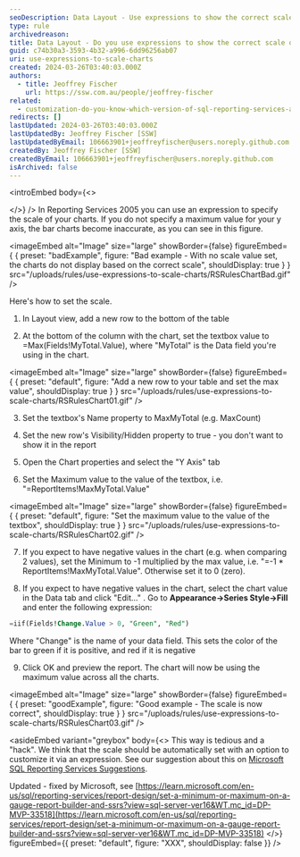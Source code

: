 ```yaml
---
seoDescription: Data Layout - Use expressions to show the correct scale on charts, ensuring accurate visualization of data in Reporting Services 2005.
type: rule
archivedreason:
title: Data Layout - Do you use expressions to show the correct scale on charts?
guid: c74b30a3-3593-4b32-a996-6dd96256ab07
uri: use-expressions-to-scale-charts
created: 2024-03-26T03:40:03.000Z
authors:
  - title: Jeoffrey Fischer
    url: https://ssw.com.au/people/jeoffrey-fischer
related:
  - customization-do-you-know-which-version-of-sql-reporting-services-and-visual-studio-you-are-using
redirects: []
lastUpdated: 2024-03-26T03:40:03.000Z
lastUpdatedBy: Jeoffrey Fischer [SSW]
lastUpdatedByEmail: 106663901+jeoffreyfischer@users.noreply.github.com
createdBy: Jeoffrey Fischer [SSW]
createdByEmail: 106663901+jeoffreyfischer@users.noreply.github.com
isArchived: false
---
```


<introEmbed
  body={<>

  </>}
/>
In Reporting Services 2005 you can use an expression to specify the scale of your charts. If you do not specify a maximum value for your y axis, the bar charts become inaccurate, as you can see in this figure.

<imageEmbed
  alt="Image"
  size="large"
  showBorder={false}
  figureEmbed={ {
    preset: "badExample",
    figure: "Bad example - With no scale value set, the charts do not display based on the correct scale",
    shouldDisplay: true
  } }
  src="/uploads/rules/use-expressions-to-scale-charts/RSRulesChartBad.gif"
/>

Here's how to set the scale.

1. In Layout view, add a new row to the bottom of the table

2. At the bottom of the column with the chart, set the textbox value to =Max(Fields!MyTotal.Value), where "MyTotal" is the Data field you're using in the chart.


<imageEmbed
  alt="Image"
  size="large"
  showBorder={false}
  figureEmbed={ {
    preset: "default",
    figure: "Add a new row to your table and set the max value",
    shouldDisplay: true
  } }
  src="/uploads/rules/use-expressions-to-scale-charts/RSRulesChart01.gif"
/>

3. Set the textbox's Name property to MaxMyTotal (e.g. MaxCount)

4. Set the new row's Visibility/Hidden property to true - you don't want to show it in the report

5. Open the Chart properties and select the "Y Axis" tab

6. Set the Maximum value to the value of the textbox, i.e. "=ReportItems!MaxMyTotal.Value"


<imageEmbed
  alt="Image"
  size="large"
  showBorder={false}
  figureEmbed={ {
    preset: "default",
    figure: "Set the maximum value to the value of the textbox",
    shouldDisplay: true
  } }
  src="/uploads/rules/use-expressions-to-scale-charts/RSRulesChart02.gif"
/>

7. If you expect to have negative values in the chart (e.g. when comparing 2 values), set the Minimum to -1 multiplied by the max value, i.e. "=-1 \* ReportItems!MaxMyTotal.Value". Otherwise set it to 0 (zero).

8. If you expect to have negative values in the chart, select the chart value in the Data tab and click "Edit..." . Go to **Appearance->Series Style->Fill** and enter the following expression:

```sql
=iif(Fields!Change.Value > 0, "Green", "Red")
```

Where "Change" is the name of your data field. This sets the color of the bar to green if it is positive, and red if it is negative

9. Click OK and preview the report. The chart will now be using the maximum value across all the charts.

<imageEmbed
  alt="Image"
  size="large"
  showBorder={false}
  figureEmbed={ {
    preset: "goodExample",
    figure: "Good example - The scale is now correct",
    shouldDisplay: true
  } }
  src="/uploads/rules/use-expressions-to-scale-charts/RSRulesChart03.gif"
/>

<asideEmbed
  variant="greybox"
  body={<>
    This way is tedious and a "hack". We think that the scale should be automatically set with an option to customize it via an expression. See our suggestion about this on [Microsoft SQL Reporting Services Suggestions](https://www.ssw.com.au/ssw/Standards/BetterSoftwareSuggestions/ReportingServices.aspx#ChartExpressions).

Updated - fixed by Microsoft, see [https://learn.microsoft.com/en-us/sql/reporting-services/report-design/set-a-minimum-or-maximum-on-a-gauge-report-builder-and-ssrs?view=sql-server-ver16&WT.mc_id=DP-MVP-33518](https://learn.microsoft.com/en-us/sql/reporting-services/report-design/set-a-minimum-or-maximum-on-a-gauge-report-builder-and-ssrs?view=sql-server-ver16&WT.mc_id=DP-MVP-33518)
  </>}
  figureEmbed={{
    preset: "default",
    figure: "XXX",
    shouldDisplay: false
  }}
/>
